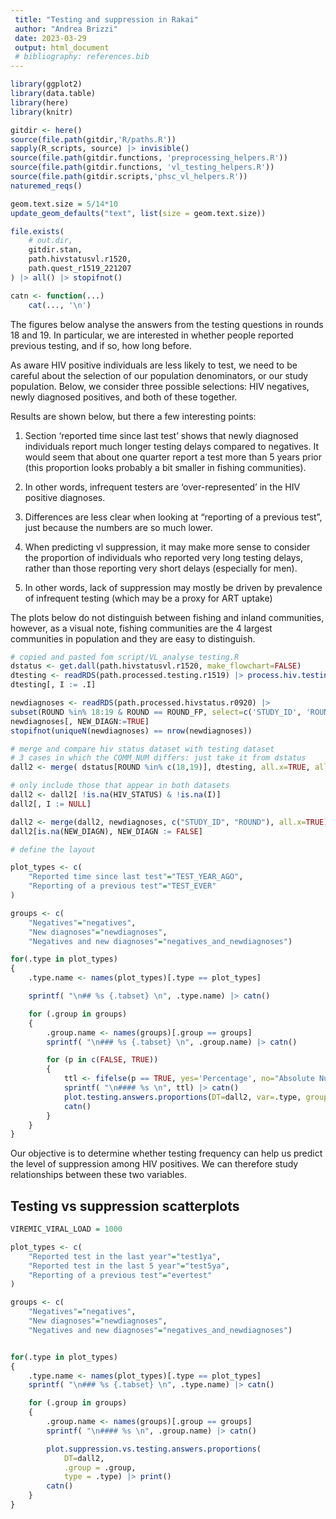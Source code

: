 ```yaml
---
 title: "Testing and suppression in Rakai"
 author: "Andrea Brizzi"
 date: 2023-03-29
 output: html_document
 # bibliography: references.bib
---
```


```r
library(ggplot2)
library(data.table)
library(here)
library(knitr)

gitdir <- here()
source(file.path(gitdir,'R/paths.R'))
sapply(R_scripts, source) |> invisible()
source(file.path(gitdir.functions, 'preprocessing_helpers.R'))
source(file.path(gitdir.functions, 'vl_testing_helpers.R'))
source(file.path(gitdir.scripts,'phsc_vl_helpers.R'))
naturemed_reqs() 

geom.text.size = 5/14*10
update_geom_defaults("text", list(size = geom.text.size))

file.exists(
    # out.dir,
    gitdir.stan,
    path.hivstatusvl.r1520,
    path.quest_r1519_221207 
) |> all() |> stopifnot()

catn <- function(...)
    cat(..., '\n')
```

The figures below analyse the answers from the testing questions in rounds 18 and 19.
In particular, we are interested in whether people reported previous testing, and if so, how long before.

As aware HIV positive individuals are less likely to test, we need to be careful about the selection of our population denominators, or our study population.
Below, we consider three possible selections: HIV negatives, newly diagnosed positives, and both of these together.

Results are shown below, but there a few interesting points: 

1. Section 'reported time since last test' shows that newly diagnosed individuals report much longer testing delays compared to negatives. It would seem that about one quarter report a test more than 5 years prior (this proportion looks probably a bit smaller in fishing communities).

2. In other words, infrequent testers are 'over-represented' in the HIV positive diagnoses.

3. Differences are less clear when looking at "reporting of a previous test", just because the numbers are so much lower.

4. When predicting vl suppression, it may make more sense to consider the proportion of individuals who reported very long testing delays, rather than those reporting very short delays (especially for men).

5. In other words, lack of suppression may mostly be driven by prevalence of infrequent testing (which may be a proxy for ART uptake)

The plots below do not distinguish between fishing and inland communities, however, as a visual note,  fishing communities are the 4 largest communities in population and they are easy to distinguish.

```r
# copied and pasted fom script/VL_analyse_testing.R
dstatus <- get.dall(path.hivstatusvl.r1520, make_flowchart=FALSE)
dtesting <- readRDS(path.processed.testing.r1519) |> process.hiv.testing.data(rounds=18:19)
dtesting[, I := .I]

newdiagnoses <- readRDS(path.processed.hivstatus.r0920) |>
subset(ROUND %in% 18:19 & ROUND == ROUND_FP, select=c('STUDY_ID', 'ROUND'))
newdiagnoses[, NEW_DIAGN:=TRUE]
stopifnot(uniqueN(newdiagnoses) == nrow(newdiagnoses))

# merge and compare hiv status dataset with testing dataset
# 3 cases in which the COMM_NUM differs: just take it from dstatus
dall2 <- merge( dstatus[ROUND %in% c(18,19)], dtesting, all.x=TRUE, all.y=TRUE)

# only include those that appear in both datasets
dall2 <- dall2[ !is.na(HIV_STATUS) & !is.na(I)]
dall2[, I := NULL]

dall2 <- merge(dall2, newdiagnoses, c("STUDY_ID", "ROUND"), all.x=TRUE)
dall2[is.na(NEW_DIAGN), NEW_DIAGN := FALSE]
```

```r
# define the layout

plot_types <- c(
    "Reported time since last test"="TEST_YEAR_AGO",
    "Reporting of a previous test"="TEST_EVER"
)

groups <- c( 
    "Negatives"="negatives", 
    "New diagnoses"="newdiagnoses",
    "Negatives and new diagnoses"="negatives_and_newdiagnoses")

for(.type in plot_types)
{
    .type.name <- names(plot_types)[.type == plot_types]

    sprintf( "\n## %s {.tabset} \n", .type.name) |> catn()

    for (.group in groups)
    {
        .group.name <- names(groups)[.group == groups]
        sprintf( "\n### %s {.tabset} \n", .group.name) |> catn()

        for (p in c(FALSE, TRUE))
        {
            ttl <- fifelse(p == TRUE, yes='Percentage', no="Absolute Numbers")
            sprintf( "\n#### %s \n", ttl) |> catn()
            plot.testing.answers.proportions(DT=dall2, var=.type, group=.group, percentage=p) |> print()
            catn()
        }
    }
}
```


Our objective is to determine whether testing frequency can help us predict the level of suppression among HIV positives. 
We can therefore study relationships between these two variables.

## Testing vs suppression scatterplots {.tabset}


```r
VIREMIC_VIRAL_LOAD = 1000

plot_types <- c(
    "Reported test in the last year"="test1ya",
    "Reported test in the last 5 year"="test5ya",
    "Reporting of a previous test"="evertest"
)

groups <- c( 
    "Negatives"="negatives", 
    "New diagnoses"="newdiagnoses",
    "Negatives and new diagnoses"="negatives_and_newdiagnoses")


for(.type in plot_types)
{
    .type.name <- names(plot_types)[.type == plot_types]
    sprintf( "\n### %s {.tabset} \n", .type.name) |> catn()

    for (.group in groups)
    {
        .group.name <- names(groups)[.group == groups]
        sprintf( "\n#### %s \n", .group.name) |> catn()

        plot.suppression.vs.testing.answers.proportions(
            DT=dall2, 
            .group = .group,
            type = .type) |> print() 
        catn()
    }
}
```


